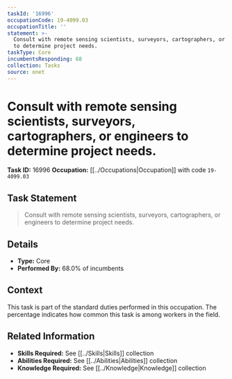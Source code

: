 ```yaml
---
taskId: '16996'
occupationCode: 19-4099.03
occupationTitle: ''
statement: >-
  Consult with remote sensing scientists, surveyors, cartographers, or engineers
  to determine project needs.
taskType: Core
incumbentsResponding: 68
collection: Tasks
source: onet
---
```

# Consult with remote sensing scientists, surveyors, cartographers, or engineers to determine project needs.

**Task ID:** 16996
**Occupation:** [[../Occupations|Occupation]] with code `19-4099.03`

## Task Statement

> Consult with remote sensing scientists, surveyors, cartographers, or engineers to determine project needs.

## Details

- **Type:** Core
- **Performed By:** 68.0% of incumbents

## Context

This task is part of the standard duties performed in this occupation. The percentage indicates how common this task is among workers in the field.

## Related Information

- **Skills Required:** See [[../Skills|Skills]] collection
- **Abilities Required:** See [[../Abilities|Abilities]] collection
- **Knowledge Required:** See [[../Knowledge|Knowledge]] collection
